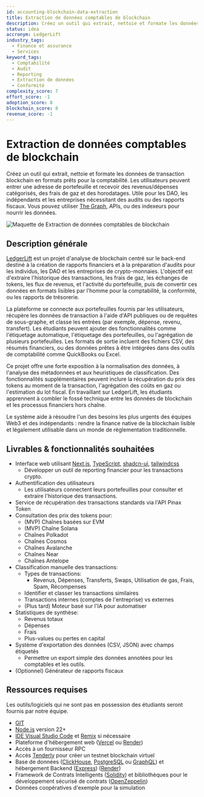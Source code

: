 ```yaml
---
id: accounting-blockchain-data-extraction
title: Extraction de données comptables de blockchain
description: Créez un outil qui extrait, nettoie et formate les données de transaction blockchain en formats prêts pour la comptabilité. Les utilisateurs peuvent entrer une adresse de portefeuille et recevoir des revenus/dépenses catégorisés, des frais de gaz et des horodatages. Utile pour les DAO, les indépendants et les entreprises nécessitant des audits ou des rapports fiscaux. Vous pouvez utiliser [The Graph](https://thegraph.com/), APIs, ou des indexeurs pour nourrir les données.
status: idea
accronym: LedgerLift
industry_tags:
  - Finance et assurance
  - Services
keyword_tags:
  - Comptabilité
  - Audit
  - Reporting
  - Extraction de données
  - Conformité
complexity_score: 7
effort_score: -1
adoption_score: 8
blockchain_score: 8
revenue_score: -1
---
```


# Extraction de données comptables de blockchain

Créez un outil qui extrait, nettoie et formate les données de transaction blockchain en formats prêts pour la comptabilité. Les utilisateurs peuvent entrer une adresse de portefeuille et recevoir des revenus/dépenses catégorisés, des frais de gaz et des horodatages. Utile pour les DAO, les indépendants et les entreprises nécessitant des audits ou des rapports fiscaux. Vous pouvez utiliser [The Graph](https://thegraph.com/), APIs, ou des indexeurs pour nourrir les données.

![Maquette de Extraction de données comptables de blockchain](/images/project/accounting-blockchain-data-extraction.jpg)

## Description générale

[LedgerLift](https://ledgerlift.monark.io) est un projet d'analyse de blockchain centré sur le back-end destiné à la création de rapports financiers et à la préparation d'audits pour les individus, les DAO et les entreprises de crypto-monnaies. L'objectif est d'extraire l'historique des transactions, les frais de gaz, les échanges de tokens, les flux de revenus, et l'activité du portefeuille, puis de convertir ces données en formats lisibles par l'homme pour la comptabilité, la conformité, ou les rapports de trésorerie.

La plateforme se connecte aux portefeuilles fournis par les utilisateurs, récupère les données de transaction à l'aide d'API publiques ou de requêtes de sous-graphe, et classe les entrées (par exemple, dépense, revenu, transfert). Les étudiants peuvent ajouter des fonctionnalités comme l'étiquetage automatique, l'étiquetage des portefeuilles, ou l'agrégation de plusieurs portefeuilles. Les formats de sortie incluent des fichiers CSV, des résumés financiers, ou des données prêtes à être intégrées dans des outils de comptabilité comme QuickBooks ou Excel.

Ce projet offre une forte exposition à la normalisation des données, à l'analyse des métadonnées et aux heuristiques de classification. Des fonctionnalités supplémentaires peuvent inclure la récupération du prix des tokens au moment de la transaction, l'agrégation des coûts en gaz ou l'estimation du lot fiscal. En travaillant sur LedgerLift, les étudiants apprennent à combler le fossé technique entre les données de blockchain et les processus financiers hors chaîne.

Le système aide à résoudre l'un des besoins les plus urgents des équipes Web3 et des indépendants : rendre la finance native de la blockchain lisible et légalement utilisable dans un monde de réglementation traditionnelle.

## Livrables & fonctionnalités souhaitées

- Interface web utilisant [Next.js](https://nextjs.org), [TypeScript](https://www.typescriptlang.org), [shadcn-ui](https://ui.shadcn.com/), [tailwindcss](https://tailwindcss.com)
   - Développer un outil de reporting financier pour les transactions crypto.
- Authentification des utilisateurs
   - Les utilisateurs connectent leurs portefeuilles pour consulter et extraire l'historique des transactions.
- Service de récupération des transactions standards via l'API Pinax Token
- Consultation des prix des tokens pour:
   - (MVP) Chaînes basées sur EVM
   - (MVP) Chaîne Solana
   - Chaînes Polkadot
   - Chaînes Cosmos
   - Chaînes Avalanche
   - Chaînes Near
   - Chaînes Antelope
- Classification manuelle des transactions:
   - Types de transactions:
      - Revenus, Dépenses, Transferts, Swaps, Utilisation de gas, Frais, Spam, Récompenses
   - Identifier et classer les transactions similaires
   - Transactions internes (comptes de l'entreprise) vs externes
   - (Plus tard) Moteur basé sur l'IA pour automatiser
- Statistiques de synthèse:
   - Revenus totaux
   - Dépenses
   - Frais
   - Plus-values ou pertes en capital
- Système d'exportation des données (CSV, JSON) avec champs étiquetés
   - Permettre un export simple des données annotées pour les comptables et les outils.
- (Optionnel) Générateur de rapports fiscaux

## Ressources requises

Les outils/logiciels qui ne sont pas en possession des étudiants seront fournis par notre équipe.

- [GIT](https://git-scm.com/)
- [Node.js](https://nodejs.org/) version 22+
- [IDE Visual Studio Code](https://code.visualstudio.com/) et [Remix](https://remix-project.org/) si nécessaire
- Plateforme d'hébergement web ([Vercel](https://vercel.com/) ou [Render](https://render.com/))
- Accès à un fournisseur RPC
- Accès [Tenderly](https://tenderly.co/) pour créer un testnet blockchain virtuel
- Base de données ([ClickHouse](https://clickhouse.com/), [PostgreSQL](https://www.postgresql.org/) ou [GraphQL](https://graphql.org/)) et hébergement Backend ([Express](https://expressjs.com/)) ([Render](https://render.com/))
- Framework de Contrats Intelligents ([Solidity](https://soliditylang.org/)) et bibliothèques pour le développement sécurisé de contrats ([OpenZeppelin](https://www.openzeppelin.com/))
- Données coopératives d'exemple pour la simulation